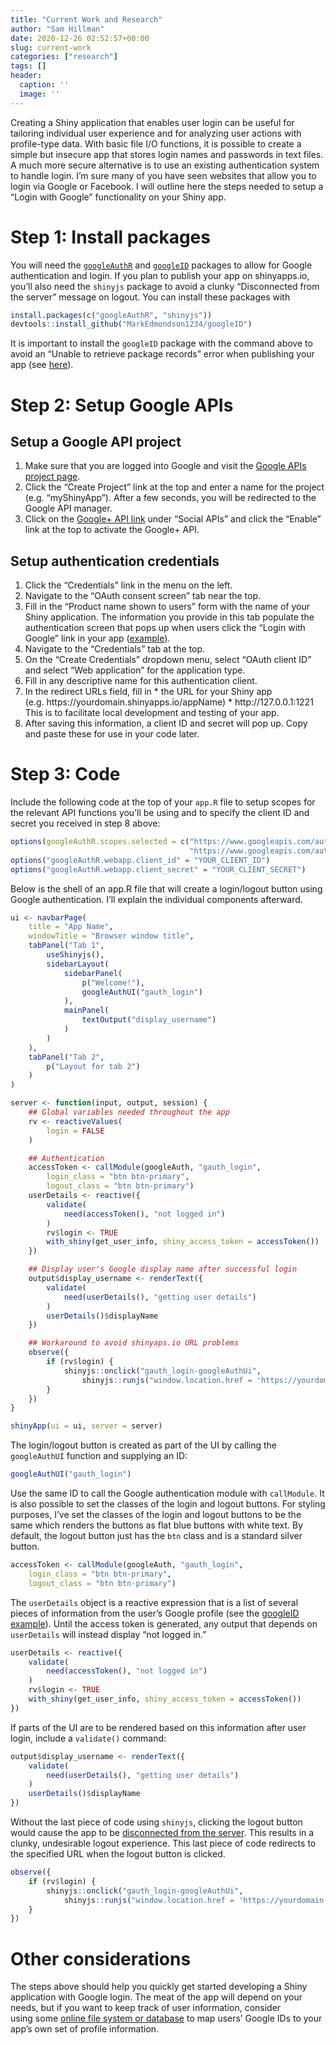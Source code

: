 ```yaml
---
title: "Current Work and Research"
author: "Sam Hillman"
date: 2020-12-26 02:52:57+00:00
slug: current-work
categories: ["research"]
tags: []
header:
  caption: ''
  image: ''
---
```


Creating a Shiny application that enables user login can be useful for tailoring individual user experience and for analyzing user actions with profile-type data. With basic file I/O functions, it is possible to create a simple but insecure app that stores login names and passwords in text files. A much more secure alternative is to use an existing authentication system to handle login. I'm sure many of you have seen websites that allow you to login via Google or Facebook. I will outline here the steps needed to setup a "Login with Google" functionality on your Shiny app.



# Step 1: Install packages

You will need the [`googleAuthR`](https://github.com/MarkEdmondson1234/googleAuthR) and [`googleID`](https://github.com/MarkEdmondson1234/googleID) packages to allow for Google authentication and login. If you plan to publish your app on shinyapps.io, you'll also need the `shinyjs` package to avoid a clunky "Disconnected from the server" message on logout. You can install these packages with

```r
install.packages(c("googleAuthR", "shinyjs"))
devtools::install_github("MarkEdmondson1234/googleID")
```

It is important to install the `googleID` package with the command above to avoid an "Unable to retrieve package records" error when publishing your app (see [here](https://groups.google.com/forum/#!topic/shiny-discuss/l6nug9hMh7g)).

# Step 2: Setup Google APIs

## Setup a Google API project

  1. Make sure that you are logged into Google and visit the [Google APIs project page](https://console.developers.google.com/iam-admin/projects).
  2. Click the "Create Project" link at the top and enter a name for the project (e.g. "myShinyApp"). After a few seconds, you will be redirected to the Google API manager.
  3. Click on the [Google+ API link](https://console.developers.google.com/apis/api/plus/overview) under "Social APIs" and click the "Enable" link at the top to activate the Google+ API.

## Setup authentication credentials

  1. Click the "Credentials" link in the menu on the left.
  2. Navigate to the "OAuth consent screen" tab near the top.
  3. Fill in the "Product name shown to users" form with the name of your Shiny application. The information you provide in this tab populate the authentication screen that pops up when users click the "Login with Google" link in your app ([example](https://developers.google.com/accounts/images/OAuth2Consent.png)).
  4. Navigate to the "Credentials" tab at the top.
  5. On the "Create Credentials" dropdown menu, select "OAuth client ID" and select "Web application" for the application type.
  6. Fill in any descriptive name for this authentication client.
  7. In the redirect URLs field, fill in
    * the URL for your Shiny app (e.g. https://yourdomain.shinyapps.io/appName)
    * http://127.0.0.1:1221
This is to facilitate local development and testing of your app.    
  8. After saving this information, a client ID and secret will pop up. Copy and paste these for use in your code later.

# Step 3: Code

Include the following code at the top of your `app.R` file to setup scopes for the relevant API functions you'll be using and to specify the client ID and secret you received in step 8 above:

```r
options(googleAuthR.scopes.selected = c("https://www.googleapis.com/auth/userinfo.email",
                                        "https://www.googleapis.com/auth/userinfo.profile"))
options("googleAuthR.webapp.client_id" = "YOUR_CLIENT_ID")
options("googleAuthR.webapp.client_secret" = "YOUR_CLIENT_SECRET")
```

Below is the shell of an app.R file that will create a login/logout button using Google authentication. I'll explain the individual components afterward.

```r
ui <- navbarPage(
    title = "App Name",
    windowTitle = "Browser window title",
    tabPanel("Tab 1",
        useShinyjs(),
        sidebarLayout(
            sidebarPanel(
                p("Welcome!"),
                googleAuthUI("gauth_login")
            ),
            mainPanel(
                textOutput("display_username")
            )
        )
    ),
    tabPanel("Tab 2",
        p("Layout for tab 2")
    )
)

server <- function(input, output, session) {
    ## Global variables needed throughout the app
    rv <- reactiveValues(
        login = FALSE
    )

    ## Authentication
    accessToken <- callModule(googleAuth, "gauth_login",
        login_class = "btn btn-primary",
        logout_class = "btn btn-primary")
    userDetails <- reactive({
        validate(
            need(accessToken(), "not logged in")
        )
        rv$login <- TRUE
        with_shiny(get_user_info, shiny_access_token = accessToken())
    })

    ## Display user's Google display name after successful login
    output$display_username <- renderText({
        validate(
            need(userDetails(), "getting user details")
        )
        userDetails()$displayName
    })

    ## Workaround to avoid shinyaps.io URL problems
    observe({
        if (rv$login) {
            shinyjs::onclick("gauth_login-googleAuthUi",
                shinyjs::runjs("window.location.href = 'https://yourdomain.shinyapps.io/appName';"))
        }
    })
}

shinyApp(ui = ui, server = server)
```

The login/logout button is created as part of the UI by calling the `googleAuthUI` function and supplying an ID:

```r
googleAuthUI("gauth_login")
```

Use the same ID to call the Google authentication module with `callModule`. It is also possible to set the classes of the login and logout buttons. For styling purposes, I've set the classes of the login and logout buttons to be the same which renders the buttons as flat blue buttons with white text. By default, the logout button just has the `btn` class and is a standard silver button.

```r
accessToken <- callModule(googleAuth, "gauth_login",
    login_class = "btn btn-primary",
    logout_class = "btn btn-primary")
```

The `userDetails` object is a reactive expression that is a list of several pieces of information from the user's Google profile (see the [googleID example](https://github.com/MarkEdmondson1234/googleID)). Until the access token is generated, any output that depends on `userDetails` will instead display "not logged in."

```r
userDetails <- reactive({
    validate(
        need(accessToken(), "not logged in")
    )
    rv$login <- TRUE
    with_shiny(get_user_info, shiny_access_token = accessToken())
})
```

If parts of the UI are to be rendered based on this information after user login, include a `validate()` command:

```r
output$display_username <- renderText({
    validate(
        need(userDetails(), "getting user details")
    )
    userDetails()$displayName
})
```

Without the last piece of code using `shinyjs`, clicking the logout button would cause the app to be [disconnected from the server](https://github.com/MarkEdmondson1234/googleAuthR/issues/17). This results in a clunky, undesirable logout experience. This last piece of code redirects to the specified URL when the logout button is clicked.

```r
observe({
    if (rv$login) {
        shinyjs::onclick("gauth_login-googleAuthUi",
            shinyjs::runjs("window.location.href = 'https://yourdomain.shinyapps.io/appName';"))
    }
})
```



# Other considerations

The steps above should help you quickly get started developing a Shiny application with Google login. The meat of the app will depend on your needs, but if you want to keep track of user information, consider using some [online file system or database](https://shiny.rstudio.com/articles/persistent-data-storage.html) to map users' Google IDs to your app's own set of profile information.
